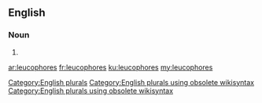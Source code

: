 ==English==

===Noun===
{{head|en}}

# {{plural of|leucophore}}

[[Category:English plurals]][[Category:English plurals using obsolete wikisyntax]][[Category:English plurals using obsolete wikisyntax]]

[[ar:leucophores]]
[[fr:leucophores]]
[[ku:leucophores]]
[[my:leucophores]]